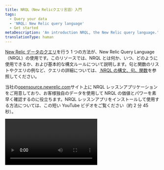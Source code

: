 ```yaml
---
title: NRQL（New Relicクエリ言語）入門
tags:
  - Query your data
  - 'NRQL: New Relic query language'
  - Get started
metaDescription: 'An introduction NRQL, the New Relic query language.'
translationType: human
---
```


[New Relic データのクエリ](/docs/using-new-relic/data/understand-data/query-new-relic-data)を行う 1 つの方法が、New Relic Query Language（NRQL）の使用です。このリソースでは、NRQL とは何か、いつ、どのように使用できるか、および基本的な構文ルールについて説明します。句と関数のリストやクエリの例など、クエリの詳細については、[ NRQL の構文、句、関数](/docs/query-your-data/nrql-new-relic-query-language/get-started/nrql-syntax-clauses-functions)を参照してください。

当社の[opensource.newrelic.com](https://opensource.newrelic.com/projects/newrelic/nr1-learn-nrql)サイト上に NRQL レッスンアプリケーションをご用意しており、お客様独自のデータを使用して NRQL の価値とパワーを素早く確認するのに役立ちます。NRQL レッスンアプリをインストールして使用する方法については、この短い YouTube ビデオをご覧ください（約 2 分 45 秒）。

<Video id="3UHEHbprs6I" type="youtube" />

始める準備はできていますか？まだお持ちでない場合は、[New Relic アカウントにサインアップ](https://newrelic.com/signup)してください。永久無料です。

## NRQL とは

NRQL は、New Relic の SQL に似たクエリ言語です。NRQL を使用して、詳細な New Relic データを取得し、アプリケーションやホスト、ビジネスで重要なアクティビティについての洞察を得ることができます。

NRQL を使用する理由としては、次の点があります。

- トラブルシューティングやビジネス分析目的で質問に答える
- 新規チャートを作成する
- （例えば当社の[NerdGraph](/docs/apis/graphql-api/tutorials/nerdgraph-graphiql-nrql-tutorial) API を使用して）New Relic データの API クエリを行うには

NRQL は、一部の New Relic チャートを生成する際に背後で使用するものです：

![New Relic チャートを表示 NRQL クエリ](src/images/new-relic-view-chart-nrql-query_0.png 'new-relic-view-chart-nrql-query.png')

<figcaption>
  一部のNew
  RelicチャートはNRQLで作成されています。NRQLを使い始めるには、チャートのクエリを表示して、独自のカスタムチャートを作成できるよう編集する方法もあります。
</figcaption>

## どこで NRQL を使用可能ですか? [#where]

次の場所で NRQL を使用できます。

- [New Relic One クエリビルダー](/docs/chart-builder/use-chart-builder/get-started/introduction-chart-builder)
- [NerdGraph](/docs/apis/graphql-api/tutorials/nerdgraph-graphiql-nrql-tutorial)：当社の GraphQL フォーマットの API で、NRQL クエリ作成のオプションを含みます

![nrql_example.png](src/images/nrql_example.png 'nrql_example.png')

<figcaption>
  **[one.newrelic.com](https://one.newrelic.com) > Query your data**：[New Relic
  One](/docs/new-relic-one/use-new-relic-one/get-started/introduction-new-relic-one)でNRQLクエリを実行できます。このNRQLクエリには、エンティティ名別にファセットした[ディストリビューティッド（分散）トレーシング](/docs/understand-dependencies/distributed-tracing/get-started/introduction-distributed-tracing)スパンの数が表示されます。
</figcaption>

NRQL は、New Relic データのクエリを行ういくつかの方法のうちの 1 つです。すべてのクエリオプションについて詳しくは[データのクエリ（Query your data）](/docs/using-new-relic/data/understand-data/query-new-relic-data)を参照してください。

## どのデータを NRQL でクエリできるか? [#what-you-can-query]

NRQL を使用して、これらの New Relic のデータタイプのクエリを実行できます:

- 次のものを含む、すべての New Relic 製品からの[イベントデータ](/docs/using-new-relic/data/understand-data/new-relic-data-types#event-data):

  - [Transaction](/docs/insights/insights-data-sources/default-data/apm-default-events-insights)のような`APMイベント`
  - [PageView](/docs/insights/insights-data-sources/default-data/browser-default-events-insights)などの`ブラウザ監視イベント`
  - [Mobile](/docs/insights/insights-data-sources/default-data/mobile-default-events-insights)などの`モバイル監視イベント`
  - [ProcessSample](/docs/infrastructure/manage-your-data/data-instrumentation/default-infrastructure-events)のような`インフラストラクチャイベント`
  - [SyntheticCheck](/docs/insights/insights-data-sources/default-data/synthetics-default-events-insights)のような`Syntheticsイベント`
  - [イベント API](/docs/insights/insights-data-sources/custom-data/introduction-event-api)によってサポートされるもののようなカスタムイベント

- [メトリックタイムスライスデータ](/docs/using-new-relic/data/understand-data/new-relic-data-types#timeslice-data)（APM、ブラウザおよびモバイルによりレポートされるメトリクス）

- [`Metric`データタイプ](/docs/using-new-relic/data/understand-data/new-relic-data-types#metric-time-series)（Metric API によりレポートされるメトリックおよび、その API を使用するデータソース）

- [`Span`データタイプ](/docs/using-new-relic/data/understand-data/new-relic-data-types#trace-data)（ディストリビューティッド（分散）トレーシングデータ）

- [`Log`データタイプ](/docs/using-new-relic/data/understand-data/new-relic-data-types#log-data)（New Relic Logs からのデータ）

<Callout variant="tip">
  モニタリング対象エンティティ間の関係など、一部のデータは NRQL
  を介して利用できませんが、[NerdGraph
  API](/docs/apis/nerdgraph/get-started/introduction-new-relic-nerdgraph)を介して利用できます。
</Callout>

## NRQL を使い始めるには [#start-learning]

NRQL を使い始めて、どのデータを利用できるのか理解するには、NRQL インタフェース（例：[New Relic One クエリビルダー](/docs/chart-builder/use-chart-builder/get-started/introduction-chart-builder)）から`FROM`と入力し、スペースキーを押します。インタフェースが、利用可能なデータタイプを提案します：

![nrql_query01.png](src/images/nrql_query01.png 'nrql_query01.png')

どの[属性](/docs/using-new-relic/welcome-new-relic/get-started/glossary#attribute)を特定のデータタイプに使用できるかを理解するには、`FROM DATA_TYPE SELECT`と入力し、スペースキーを押します。インタフェースで、利用可能な属性が提案されます。例：

![nrql_query02.png](src/images/nrql_query02.png 'nrql_query02.png')

すべての属性を含む、データタイプに関連した完全な JSON を表示するには、`keyset()`属性を使用します。例：

```
FROM Transaction SELECT keyset()
```

NRQL は、一部の New Relic チャートおよびダッシュボードを作成する際に背後で使用するものです。NRQL を学習するには、こうした NRQL が作成したチャートを見つけて、新しい、カスタマイズしたクエリとチャートを NRQL で作成し始める方法があります：

![New Relic チャートを表示 NRQL クエリ](src/images/new-relic-view-chart-nrql-query_0.png 'new-relic-view-chart-nrql-query.png')

<figcaption>
  NRQLで作成したチャートには、オプションとして**クエリを表示**があります。ここからクエリを編集・カスタマイズして、変更内容が視覚的な結果にどのような影響を及ぼすのか確認できます。
</figcaption>

<Callout variant="important">
  NRQLを使用することなくデータを探索するには、[データエクスプローラー](/docs/query-your-data/explore-query-data/browse-data/introduction-data-explorer/)を使用します。[New
  Relicでのデータのクエリ](/docs/query-your-data/explore-query-data/get-started/introduction-querying-new-relic-data/)の詳細をご覧ください。
</Callout>

## NRQL クエリの例 [#examples]

以下は、`APM`が報告する、[Transaction](/docs/apm)データの NRQL クエリ例になります。

```
FROM Transaction SELECT average(duration)
  FACET appName TIMESERIES auto
```

これによって、次のようなチャートが作成されます：

![nrql_example.png](src/images/nrql_example_0.png 'nrql_example.png')

以下は、クエリの例です：

<CollapserGroup>
  <Collapser
    id="basic-browser-nrql"
    title="Browserデータの基本的なNRQLクエリ"
  >
    [ブラウザモニタリング](/docs/browser)からの`PageView`データのNRQLクエリです。

    ```
    SELECT uniqueCount(user) FROM PageView
      WHERE userAgentOS = 'Mac'
      FACET countryCode
      SINCE 1 day ago
      LIMIT 20
    ```

  </Collapser>

  <Collapser
    id="attribute-with-space"
    title="スペースが入った属性名"
  >
    [カスタム属性](/docs/insights/new-relic-insights/decorating-events/insights-custom-attributes)名にスペースが入っている場合、バックティックで属性名を挟みます。

    ```
    SELECT count(*)
     FROM Transaction
     FACET `Logged-in user`
    ```

  </Collapser>

  <Collapser
    id="query-multiple-events-columns"
    title="複数のデータソースのクエリ実行"
  >
    2つのデータソースからデータを返すには、データタイプをコンマで区切ります。たとえば、このクエリは直近3日間の[APMトランザクション](/docs/insights/new-relic-insights/decorating-events/insights-attributes#transaction-defaults)と[ブラウザイベント](/docs/insights/new-relic-insights/decorating-events/insights-attributes#browser-defaults)の全カウント数を返します。

    ```
    SELECT count(*) FROM Transaction, PageView SINCE 3 days ago
    ```

  </Collapser>

  <Collapser
    id=""
    title="複数列を返すクエリ"
  >
    データセットから複数のカラムを取得するには、集計引数をカンマで区切ります。

    ```
    SELECT function(attribute), function(attribute) ...
      FROM ...
    ```

    このクエリは、直近1週間のブラウザモニタリング`PageView`イベントから持続時間の最小値、平均値、最大値を返します。

    ```
    SELECT min(duration), max(duration), average(duration)
      FROM PageView SINCE 1 week ago
    ```

  </Collapser>
</CollapserGroup>

詳細については、[NRQL クエリの例](/docs/query-data/nrql-new-relic-query-language/nrql-query-examples)をご覧ください。

## NRQL の構文 [#syntax]

NRQL クエリの構文は標準的な SQL クエリとほぼ同じです。NRQL クエリの構造の内訳は次のとおりです。

```
<a href="/docs/insights/new-relic-insights/using-new-relic-query-language/nrql-reference#state-select">SELECT</a> <a href="/docs/insights/new-relic-insights/using-new-relic-query-language/nrql-reference#functions">function(attribute)</a> [<a href="/docs/insights/new-relic-insights/using-new-relic-query-language/nrql-reference#sel-as">AS</a> 'label'][, ...]
  <a href="/docs/insights/new-relic-insights/using-new-relic-query-language/nrql-reference#sel-from">FROM</a> data type
  [<a href="/docs/insights/new-relic-insights/using-new-relic-query-language/nrql-reference#sel-where">WHERE</a> attribute [comparison] [AND|OR ...]][AS 'label'][, ...]
  [<a href="/docs/insights/new-relic-insights/using-new-relic-query-language/nrql-reference#sel-facet">FACET</a> attribute | function(attribute)]
  [<a href="/docs/insights/new-relic-insights/using-new-relic-query-language/nrql-reference#sel-limit">LIMIT</a> number]
  [<a href="/docs/insights/new-relic-insights/using-new-relic-query-language/nrql-reference#sel-since">SINCE</a> time]
  [<a href="/docs/insights/new-relic-insights/using-new-relic-query-language/nrql-reference#sel-until">UNTIL</a> time]
  [<a href="/docs/insights/new-relic-insights/using-new-relic-query-language/nrql-reference#sel-timezone">WITH TIMEZONE</a> timezone]
  [<a href="/docs/insights/new-relic-insights/using-new-relic-query-language/nrql-reference#sel-compare">COMPARE WITH</a> time]
  [<a href="/docs/insights/new-relic-insights/using-new-relic-query-language/nrql-reference#sel-timeseries">TIMESERIES</a> time]
```

基本的なルールは以下のとおりです。

<table>
  <thead>
    <tr>
      <th style={{ width: "200px" }}>
        **NRQLの条件**
      </th>

      <th>
        詳細
      </th>
    </tr>

  </thead>

  <tbody>
    <tr>
      <td>
        必須の値
      </td>

      <td>
        [`SELECT`](#state-select)文と[`FROM`](#sel-from)句は必須です。その他のすべての句はオプションです。クエリは`SELECT`または`FROM`から開始することができます。
      </td>
    </tr>

    <tr>
      <td>
        クエリ文字列のサイズ
      </td>

      <td>
        クエリ文字列は4KB未満でなければなりません。
      </td>
    </tr>

    <tr>
      <td>
        大文字と小文字の区別
      </td>

      <td>
        * データタイプ名と属性名は区別されます。
        * [NRQL句](/docs/insights/new-relic-insights/using-new-relic-query-language/nrql-reference#clauses)と[関数](/docs/insights/new-relic-insights/using-new-relic-query-language/nrql-reference#functions)では、大文字と小文字は区別されません。
      </td>
    </tr>

    <tr>
      <td>
        文字列の構文
      </td>

      <td>
        NRQLでは文字列の指定にシングルクォーテーションを使用します。例：

        ```
        ... where traceId = '030a573f0df02c57'
        ```
      </td>
    </tr>

    <tr>
      <td>
        スペースの入った属性名
      </td>

      <td>
        バックティック``` `` ```を使用して、スペースが入っている[カスタム属性](/docs/insights/new-relic-insights/decorating-events/insights-custom-attributes)名を引用します。例：

        ```
        ... FACET `Logged-in user`
        ```
      </td>
    </tr>

    <tr>
      <td>
        データタイプの型強制
      </td>

      <td>
        データ型「強制」はサポートしていません。詳しくは[データタイプの変換](/docs/insights/nrql-new-relic-query-language/nrql-reference/nrql-syntax-components-functions#type-conversion)を参照してください。
      </td>
    </tr>

    <tr>
      <td>
        数学関数の使用
      </td>

      <td>
        [基本的で高度な関数](/docs/insights/nrql-new-relic-query-language/using-nrql/nrql-math-using-select)は、[`SELECT`](/docs/insights/new-relic-insights/using-new-relic-query-language/nrql-reference#state-select)文でサポートされています。
      </td>
    </tr>

    <tr>
      <td>
        JOIN 関数
      </td>

      <td>
        NRQLには SQL JOIN に相当する関数はありませんが、[カスタム属性を使用して JOIN をシミュレート](/docs/insights/new-relic-insights/using-new-relic-query-language/simulate-sql-join-functions-insights)できます。
      </td>
    </tr>

  </tbody>
</table>

[NRQL の構文と関数](/docs/query-data/nrql-new-relic-query-language/getting-started/nrql-syntax-components-functions)についてさらに詳しくお読みください。

